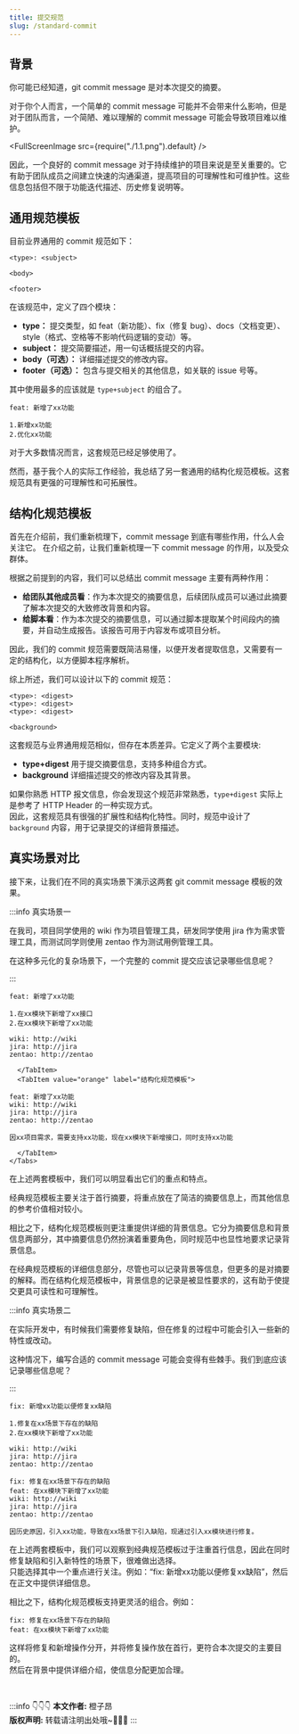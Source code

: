 ```yaml
---
title: 提交规范
slug: /standard-commit
---
```



<!--package-->

## 背景

你可能已经知道，git commit message 是对本次提交的摘要。

对于你个人而言，一个简单的 commit message 可能并不会带来什么影响，但是对于团队而言，一个简陋、难以理解的 commit message 可能会导致项目难以维护。

<FullScreenImage src={require("./1.1.png").default} />

因此，一个良好的 commit message 对于持续维护的项目来说是至关重要的。它有助于团队成员之间建立快速的沟通渠道，提高项目的可理解性和可维护性。这些信息包括但不限于功能迭代描述、历史修复说明等。


## 通用规范模板

目前业界通用的 commit 规范如下：

```text
<type>: <subject>

<body>

<footer>
```

在该规范中，定义了四个模块：

- **type：** 提交类型，如 feat（新功能）、fix（修复 bug）、docs（文档变更）、style（格式、空格等不影响代码逻辑的变动）等。
- **subject：** 提交简要描述，用一句话概括提交的内容。
- **body（可选）：** 详细描述提交的修改内容。
- **footer（可选）：** 包含与提交相关的其他信息，如关联的 issue 号等。

其中使用最多的应该就是 `type+subject` 的组合了。

```text
feat: 新增了xx功能

1.新增xx功能
2.优化xx功能
```

对于大多数情况而言，这套规范已经足够使用了。

然而，基于我个人的实际工作经验，我总结了另一套通用的结构化规范模板。这套规范具有更强的可理解性和可拓展性。

## 结构化规范模板

首先在介绍前，我们重新梳理下，commit message 到底有哪些作用，什么人会关注它。
在介绍之前，让我们重新梳理一下 commit message 的作用，以及受众群体。

根据之前提到的内容，我们可以总结出 commit message 主要有两种作用：

- **给团队其他成员看**：作为本次提交的摘要信息，后续团队成员可以通过此摘要了解本次提交的大致修改背景和内容。
- **给脚本看**：作为本次提交的摘要信息，可以通过脚本提取某个时间段内的摘要，并自动生成报告。该报告可用于内容发布或项目分析。

因此，我们的 commit 规范需要既简洁易懂，以便开发者提取信息，又需要有一定的结构化，以方便脚本程序解析。

综上所述，我们可以设计以下的 commit 规范：

```
<type>: <digest>
<type>: <digest>
<type>: <digest>

<background>
```

这套规范与业界通用规范相似，但存在本质差异。它定义了两个主要模块:

- **type+digest** 用于提交摘要信息，支持多种组合方式。
- **background** 详细描述提交的修改内容及其背景。

如果你熟悉 HTTP 报文信息，你会发现这个规范非常熟悉，`type+digest` 实际上是参考了 HTTP Header 的一种实现方式。 <br/>
因此，这套规范具有很强的扩展性和结构化特性。同时，规范中设计了 `background` 内容，用于记录提交的详细背景描述。


## 真实场景对比

接下来，让我们在不同的真实场景下演示这两套 git commit message 模板的效果。

:::info 真实场景一

在我司，项目同学使用的 wiki 作为项目管理工具，研发同学使用 jira 作为需求管理工具，而测试同学则使用 zentao 作为测试用例管理工具。

在这种多元化的复杂场景下，一个完整的 commit 提交应该记录哪些信息呢？

:::

<BrowserWindow>
    <Tabs>
      <TabItem value="apple" label="经典规范模板" default>

```text
feat: 新增了xx功能

1.在xx模块下新增了xx接口
2.在xx模块下新增了xx功能

wiki: http://wiki
jira: http://jira
zentao: http://zentao
```

      </TabItem>
      <TabItem value="orange" label="结构化规范模板">

```text
feat: 新增了xx功能
wiki: http://wiki
jira: http://jira
zentao: http://zentao

因xx项目需求，需要支持xx功能，现在xx模块下新增接口，同时支持xx功能
```

      </TabItem>
    </Tabs>
</BrowserWindow>

在上述两套模板中，我们可以明显看出它们的重点和特点。

经典规范模板主要关注于首行摘要，将重点放在了简洁的摘要信息上，而其他信息的参考价值相对较小。

相比之下，结构化规范模板则更注重提供详细的背景信息。它分为摘要信息和背景信息两部分，其中摘要信息仍然扮演着重要角色，同时规范中也显性地要求记录背景信息。

在经典规范模板的详细信息部分，尽管也可以记录背景等信息，但更多的是对摘要的解释。而在结构化规范模板中，背景信息的记录是被显性要求的，这有助于使提交更具可读性和可理解性。


:::info 真实场景二

在实际开发中，有时候我们需要修复缺陷，但在修复的过程中可能会引入一些新的特性或改动。

这种情况下，编写合适的 commit message 可能会变得有些棘手。我们到底应该记录哪些信息呢？

:::



<BrowserWindow>
<Tabs>
  <TabItem value="apple" label="经典规范模板" default>

```text
fix: 新增xx功能以便修复xx缺陷

1.修复在xx场景下存在的缺陷
2.在xx模块下新增了xx功能

wiki: http://wiki
jira: http://jira
zentao: http://zentao
```

  </TabItem>
  <TabItem value="orange" label="结构化规范模板">

```text
fix: 修复在xx场景下存在的缺陷
feat: 在xx模块下新增了xx功能
wiki: http://wiki
jira: http://jira
zentao: http://zentao

因历史原因，引入xx功能，导致在xx场景下引入缺陷，现通过引入xx模块进行修复。
```

  </TabItem>
</Tabs>
</BrowserWindow>


在上述两套模板中，我们可以观察到经典规范模板过于注重首行信息，因此在同时修复缺陷和引入新特性的场景下，很难做出选择。 <br/>
只能选择其中一个重点进行关注。例如：“fix: 新增xx功能以便修复xx缺陷”，然后在正文中提供详细信息。

相比之下，结构化规范模板支持更灵活的组合。例如：
```text
fix: 修复在xx场景下存在的缺陷
feat: 在xx模块下新增了xx功能
```
这样将修复和新增操作分开，并将修复操作放在首行，更符合本次提交的主要目的。 <br/>
然后在背景中提供详细介绍，使信息分配更加合理。


<br/>

:::info 👇👇👇
**本文作者:** 橙子昂 <br/>
**版权声明:** 转载请注明出处哦~👮‍👮‍👮‍
:::
